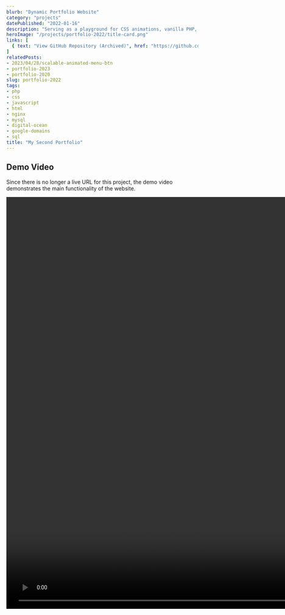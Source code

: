 ```yaml
---
blurb: "Dynamic Portfolio Website"
category: "projects"
datePublished: "2022-01-16"
description: "Serving as a playground for CSS animations, vanilla PHP, and NGINX as I learned more about full-stack web development, this dynamic portfolio website underwent numerous design changes and a few code architecture refactors in its time active."
heroImage: "/projects/portfolio-2022/title-card.png"
links: [
  { text: "View GitHub Repository (Archived)", href: "https://github.com/twit96/portfolio-2022", },
]
relatedPosts:
- 2023/04/28/scalable-animated-menu-btn
- portfolio-2023
- portfolio-2020
slug: portfolio-2022
tags:
- php
- css
- javascript
- html
- nginx
- mysql
- digital-ocean
- google-domains
- sql
title: "My Second Portfolio"
---
```



<PostSection>
  <PostSectionContent slot="content">
    <h2>Demo Video</h2>
    <p>
      Since there is no longer a live URL for this project,
      the demo video demonstrates the main functionality of the website.
    </p>
    <video width="1920" height="1080" controls>
      <source src="/projects/portfolio-2022/demo-portfolio2022.mp4" type="video/mp4" />
      Download the 
      <a href="/projects/portfolio-2022/demo-portfolio2022.mp4">MP4</a>
    </video>
  </PostSectionContent>
</PostSection>
